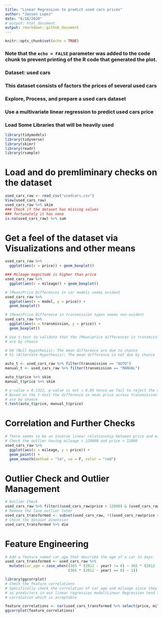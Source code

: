 ```yaml
---
title: "Linear Regression to predict used cars prices"
author: "Jansen Lopez"
date: "6/18/2020"
# output: html_document
output: rmarkdown::github_document
---
```


```r
knitr::opts_chunk$set(echo = TRUE)
```

### Note that the `echo = FALSE` parameter was added to the code chunk to prevent printing of the R code that generated the plot.

### Dataset: used cars
### This dataset consists of factors the prices of several used cars
### Explore, Process, and prepare a used cars dataset
### Use a multivariate linear regression to predict used cars price

### Load Some Libraries that will be heavily used

```r
library(tidymodels)
library(tidyverse)
library(skimr)
library(readr)
library(rsample)
```

# Load and do premliminary checks on the dataset

```r
used_cars_raw <- read_csv("usedcars.csv")
View(used_cars_raw)
used_cars_raw %>% skim
### Check if the dataset has missing values
### fortunately it has none
is.na(used_cars_raw) %>% sum
```

# Get a feel of the dataset via Visualizations and other means

```r
used_cars_raw %>%
  ggplot(aes(x = price)) + geom_boxplot()
```

```r
### Mileage magnitude is higher than price
used_cars_raw %>%
  ggplot(aes(x = mileage)) + geom_boxplot()
```

```r
# (Mean)Price Differences in car models seems evident
used_cars_raw %>%
  ggplot(aes(x = model, y = price)) +
  geom_boxplot()
```

```r
# (Mean)Price Difference in transmission types seems non-evident
used_cars_raw %>%
  ggplot(aes(x = transmission, y = price)) +
  geom_boxplot()
```

```r
# Use t-test to validate that the (Mean)price differences in transmission types
# are by chance

# h0 (Null Hypothesis): The mean difference are due to chance
# h1 (Alternate Hypothesis): The mean difference is not due by chance  

auto_t <- used_cars_raw %>% filter(transmission == "AUTO")
manual_t <- used_cars_raw %>% filter(transmission == "MANUAL")

auto_t$price %>% skim
manual_t$price %>% skim

# p-value = 0.1312, p-value is not < 0.05 hence we fail to reject the null hypothesis
# Based on the t-test the difference in mean price across transmission type
# are by chance
t.test(auto_t$price, manual_t$price)
```

# Correlation and Further Checks
```r
# There seems to be an inverse linear relationship between price and mileage
# Check the outlier having mileage > 120000 and price > 12000
used_cars_raw %>%
  ggplot(aes(x = mileage, y = price)) +
  geom_point() +
  geom_smooth(method = "lm", se = F, color = "red")

```

# Outlier Check and Outlier Management

```r
# Outlier Check
used_cars_raw %>% filter((used_cars_raw$price > 12000) & (used_cars_raw$mileage > 120000))
# Remove the lone outlier later
used_cars_transformed <- subset(used_cars_raw, !((used_cars_raw$price > 12000) & (used_cars_raw$mileage > 120000)))
# Check the dataset dimension
used_cars_transformed %>% dim
```

# Feature Engineering

```r
# Add a feature named car_age that describe the age of a car in days
used_cars_transformed <- used_cars_raw %>%
  mutate(car_age = case_when((365 * (2012 - year) != 0) ~ 365 * (2012 - year),
                             (365 * (2012 - year) == 0) ~ 1))
```

```r
library(ggcorrplot)
# Check the feature correlations
# Specifically check the correlation of car_age and mileage since they will be used
# as predictors in out linear regression model(Linear Regression tend to work poorly if # # # predictors are highly correlated). They seem to have an acceptable amount (correlation ~= 0.7ish) of
# correlation which is acceptable 

feature_correlations <- cor(used_cars_transformed %>% select(price, mileage, car_age))
ggcorrplot(feature_correlations)
```



